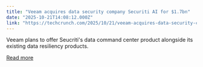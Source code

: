 ```yaml
---
title: "Veeam acquires data security company Securiti AI for $1.7bn"
date: "2025-10-21T14:08:12.000Z"
link: "https://techcrunch.com/2025/10/21/veeam-acquires-data-security-company-securiti-ai-for-1-7bn/"
---
```


Veeam plans to offer Seucriti's data command center product alongside its existing data resiliency products. 

[Read more](https://techcrunch.com/2025/10/21/veeam-acquires-data-security-company-securiti-ai-for-1-7bn/)

